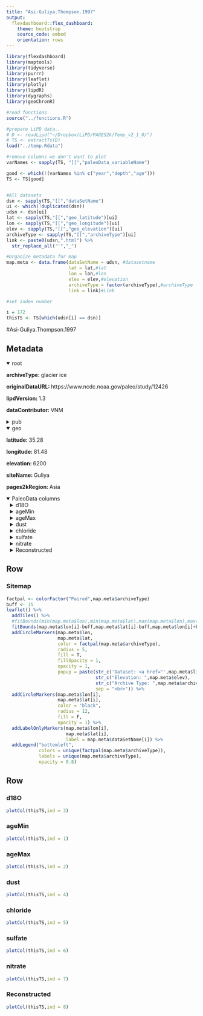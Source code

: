 ```yaml
---
title: "Asi-Guliya.Thompson.1997"
output: 
  flexdashboard::flex_dashboard:
    theme: bootstrap
    source_code: embed
    orientation: rows
---
```


```r
library(flexdashboard)
library(maptools)
library(tidyverse)
library(purrr)
library(leaflet)
library(plotly)
library(lipdR)
library(dygraphs)
library(geoChronR)

#read functions
source("../functions.R")

#prepare LiPD data..
# D <- readLipd("~/Dropbox/LiPD/PAGES2k/Temp_v2_1_0/")
# TS <- extractTs(D)
load("../temp.Rdata")

#remove columns we don't want to plot
varNames <- sapply(TS, "[[","paleoData_variableName")

good <- which(!(varNames %in% c("year","depth","age")))
TS <- TS[good]


#All datasets
dsn <- sapply(TS,"[[","dataSetName")
ui <- which(!duplicated(dsn))
udsn <- dsn[ui]
lat <- sapply(TS,"[[","geo_latitude")[ui]
lon <- sapply(TS,"[[","geo_longitude")[ui]
elev <- sapply(TS,"[[","geo_elevation")[ui]
archiveType <- sapply(TS,"[[","archiveType")[ui]
link <- paste0(udsn,".html") %>% 
  str_replace_all("'","_")

#Organize metadata for map
map.meta <- data.frame(dataSetName = udsn, #datasetname
                       lat = lat,#lat
                       lon = lon,#lon
                       elev = elev,#elevation
                       archiveType = factor(archiveType),#archiveType
                       link = link)#Link

#set index number

i = 172
thisTS <- TS[which(udsn[i] == dsn)]
```
#Asi-Guliya.Thompson.1997

Metadata {.sidebar}
-------------------------------------

<details open style="margin-left: 0px">
<summary>root</summary>
<p style="margin-left: 0px"><strong>archiveType: </strong>glacier ice
<p style="margin-left: 0px"><strong>originalDataURL: </strong>https://www.ncdc.noaa.gov/paleo/study/12426
<p style="margin-left: 0px"><strong>lipdVersion: </strong>1.3
<p style="margin-left: 0px"><strong>dataContributor: </strong>VNM
</details>
<details>
<summary>pub</summary>
<details style="margin-left: 10px">
<summary>pub1</summary>
<p style="margin-left: 10px"><strong>author: </strong>Thompson, L. G.
<p style="margin-left: 10px"><strong>citeKey: </strong>thompson1997tropicalclimateinstabilit
<p style="margin-left: 10px"><strong>journal: </strong>Science
<p style="margin-left: 10px"><strong>volume: </strong>276
<p style="margin-left: 10px"><strong>pages: </strong>1821-1825
<p style="margin-left: 10px"><strong>pubYear: </strong>1997
<p style="margin-left: 10px"><strong>title: </strong>Tropical climate instability: The last glacial cycle from a Qinghai-Tibetan ice core
<p style="margin-left: 10px"><strong>DOI: </strong>10.1126/science.276.5320.1821
</details>
<details style="margin-left: 10px">
<summary>pub2</summary>
<p style="margin-left: 10px"><strong>author: </strong>Thompson, L.G.
<p style="margin-left: 10px"><strong>citeKey: </strong>thompson1997httpswwwncdcnoaagovpaleostudy12426DataCitation
<p style="margin-left: 10px"><strong>title: </strong>World Data Center for Paleoclimatology
</details>
</details>
<details open style="margin-left: 0px">
<summary>geo</summary>
<p style="margin-left: 0px"><strong>latitude: </strong>35.28
<p style="margin-left: 0px"><strong>longitude: </strong>81.48
<p style="margin-left: 0px"><strong>elevation: </strong>6200
<p style="margin-left: 0px"><strong>siteName: </strong>Guliya
<p style="margin-left: 0px"><strong>pages2kRegion: </strong>Asia
</details>
<details open>
<summary>PaleoData columns</summary>
<details style="margin-left: 10px">
<summary>d18O</summary>
<p style="margin-left: 10px"><strong>TSid: </strong>Asia_247
<p style="margin-left: 10px"><strong>variableName: </strong>d18O
<p style="margin-left: 10px"><strong>units: </strong>permil
<p style="margin-left: 10px"><strong>useInGlobalTemperatureAnalysis: </strong>TRUE
<details>
<summary>interpretation</summary>
<details style="margin-left: 20px">
<summary>1</summary>
<p style="margin-left: 20px"><strong>interpDirection: </strong>positive
<p style="margin-left: 20px"><strong>scope: </strong>climate
<p style="margin-left: 20px"><strong>seasonality: </strong>1 2 3 4 5 6 7 8 9 10 11 12
<p style="margin-left: 20px"><strong>variable: </strong>T
<p style="margin-left: 20px"><strong>variableDetail: </strong>air@condensationLevel
</details>
</details>
</details>
<details style="margin-left: 10px">
<summary>ageMin</summary>
<p style="margin-left: 10px"><strong>TSid: </strong>Asia_245
<p style="margin-left: 10px"><strong>variableName: </strong>ageMin
<p style="margin-left: 10px"><strong>units: </strong>AD
<p style="margin-left: 10px"><strong>description: </strong>Year (A.D.) at beginning of interval
<p style="margin-left: 10px"><strong>useInGlobalTemperatureAnalysis: </strong>FALSE
</details>
<details style="margin-left: 10px">
<summary>ageMax</summary>
<p style="margin-left: 10px"><strong>TSid: </strong>Asia_246
<p style="margin-left: 10px"><strong>variableName: </strong>ageMax
<p style="margin-left: 10px"><strong>units: </strong>AD
<p style="margin-left: 10px"><strong>description: </strong>Year (A.D.) at end of interval
<p style="margin-left: 10px"><strong>useInGlobalTemperatureAnalysis: </strong>FALSE
</details>
<details style="margin-left: 10px">
<summary>dust</summary>
<p style="margin-left: 10px"><strong>TSid: </strong>Asia_248
<p style="margin-left: 10px"><strong>variableName: </strong>dust
<p style="margin-left: 10px"><strong>units: </strong>count/mL
<p style="margin-left: 10px"><strong>useInGlobalTemperatureAnalysis: </strong>FALSE
</details>
<details style="margin-left: 10px">
<summary>chloride</summary>
<p style="margin-left: 10px"><strong>TSid: </strong>Asia_249
<p style="margin-left: 10px"><strong>variableName: </strong>chloride
<p style="margin-left: 10px"><strong>units: </strong>ppb
<p style="margin-left: 10px"><strong>useInGlobalTemperatureAnalysis: </strong>FALSE
</details>
<details style="margin-left: 10px">
<summary>sulfate</summary>
<p style="margin-left: 10px"><strong>TSid: </strong>Asia_250
<p style="margin-left: 10px"><strong>variableName: </strong>sulfate
<p style="margin-left: 10px"><strong>units: </strong>ppb
<p style="margin-left: 10px"><strong>useInGlobalTemperatureAnalysis: </strong>FALSE
</details>
<details style="margin-left: 10px">
<summary>nitrate</summary>
<p style="margin-left: 10px"><strong>TSid: </strong>Asia_251
<p style="margin-left: 10px"><strong>variableName: </strong>nitrate
<p style="margin-left: 10px"><strong>units: </strong>ppb
<p style="margin-left: 10px"><strong>useInGlobalTemperatureAnalysis: </strong>FALSE
</details>
<details style="margin-left: 10px">
<summary>Reconstructed</summary>
<p style="margin-left: 10px"><strong>TSid: </strong>Asia_252
<p style="margin-left: 10px"><strong>variableName: </strong>Reconstructed
<p style="margin-left: 10px"><strong>units: </strong>cm/yr
<p style="margin-left: 10px"><strong>description: </strong>Reconstructed net balance
<p style="margin-left: 10px"><strong>useInGlobalTemperatureAnalysis: </strong>FALSE
</details>

Row
-----------------------------------------------------------------------

### Sitemap

```r
factpal <- colorFactor("Paired",map.meta$archiveType)
buff <- 15
leaflet() %>% 
  addTiles() %>% 
  #fitBounds(min(map.meta$lon),min(map.meta$lat),max(map.meta$lon),max(map.meta$lat)) %>% 
  fitBounds(map.meta$lon[i]-buff,map.meta$lat[i]-buff,map.meta$lon[i]+buff,map.meta$lat[i]+buff) %>% 
  addCircleMarkers(map.meta$lon, 
                   map.meta$lat, 
                   color = factpal(map.meta$archiveType),
                   radius = 5, 
                   fill = T,
                   fillOpacity = 1,
                   opacity = 1,
                   popup = paste(str_c('Dataset: <a href="',map.meta$link,'">',map.meta$dataSetName,'</a>'),
                                 str_c("Elevation: ",map.meta$elev),
                                 str_c("Archive Type: ",map.meta$archiveType),
                                 sep = "<br>")) %>%
  addCircleMarkers(map.meta$lon[i], 
                   map.meta$lat[i], 
                   color = "black",
                   radius = 12, 
                   fill = F,
                   opacity = 1) %>%
  addLabelOnlyMarkers(map.meta$lon[i], 
                      map.meta$lat[i], 
                      label = map.meta$dataSetName[i]) %>%
  addLegend("bottomleft",
            colors = unique(factpal(map.meta$archiveType)),
            labels = unique(map.meta$archiveType),
            opacity = 0.8)
```

Row {.tabset .tabset-fade}
-----------------------------------------------------------------------

### d18O
```r
plotCol(thisTS,ind = 3)
```

### ageMin
```r
plotCol(thisTS,ind = 1)
```

### ageMax
```r
plotCol(thisTS,ind = 2)
```

### dust
```r
plotCol(thisTS,ind = 4)
```

### chloride
```r
plotCol(thisTS,ind = 5)
```

### sulfate
```r
plotCol(thisTS,ind = 6)
```

### nitrate
```r
plotCol(thisTS,ind = 7)
```

### Reconstructed
```r
plotCol(thisTS,ind = 8)
```
